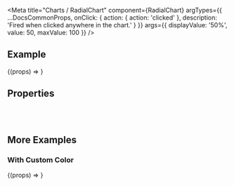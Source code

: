 
<Meta
  title="Charts /  RadialChart"
  component={RadialChart}
  argTypes={{
    ...DocsCommonProps,
    onClick: { action: { action: 'clicked' }, description: 'Fired when clicked anywhere in the chart.' }
  }}
  args={{
    displayValue: '50%',
    value: 50,
    maxValue: 100
  }}
/>

<DocsHeader />

## Example

<Canvas>
  <Story name="Default">{(props) => <RadialChart {...props} />}</Story>
</Canvas>

## Properties

<ArgsTable story="Default" />

<br />
<br />

## More Examples

### With Custom Color

<Canvas>
  <Story name="With Custom Color" args={{ color: '#f0ab00' }}>
    {(props) => <RadialChart {...props} />}
  </Story>
</Canvas>
